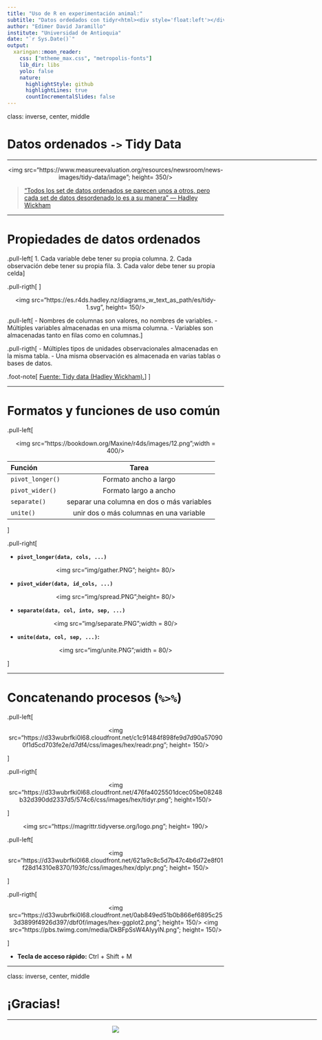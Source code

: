 ```yaml
---
title: "Uso de R en experimentación animal:"
subtitle: "Datos ordedados con tidyr<html><div style='float:left'></div><hr color='#EB811B' size=1px width=800px></html>"
author: "Edimer David Jaramillo"
institute: "Universidad de Antioquia"
date: "`r Sys.Date()`"
output:
  xaringan::moon_reader:
    css: ["mtheme_max.css", "metropolis-fonts"]
    lib_dir: libs
    yolo: false
    nature:
      highlightStyle: github
      highlightLines: true
      countIncrementalSlides: false
---
```


class: inverse, center, middle

# Datos ordenados `->` **Tidy Data**
<html><div style='float:left'></div><hr color='#EB811B' size=1px width=720px></html> 

<center>
<img src="https://www.measureevaluation.org/resources/newsroom/news-images/tidy-data/image"; height= 350/>
</center>

> [“Todos los set de datos ordenados se parecen unos a otros, pero cada set de datos desordenado lo es a su manera” — Hadley Wickham](https://vita.had.co.nz/papers/tidy-data.pdf)

---

# Propiedades de datos ordenados

.pull-left[
1. Cada variable debe tener su propia columna.
2. Cada observación debe tener su propia fila.
3. Cada valor debe tener su propia celda
]

.pull-rigth[
<center>
<img src="https://d33wubrfki0l68.cloudfront.net/476fa4025501dcec05be08248b32d390dd2337d5/574c6/css/images/hex/tidyr.png", height= 200/>
</center>
]


<center>
<img src="https://es.r4ds.hadley.nz/diagrams_w_text_as_path/es/tidy-1.svg", height= 150/>
</center>

.pull-left[
- Nombres de columnas son valores, no nombres de variables.
- Múltiples variables almacenadas en una misma columna.
- Variables son almacenadas tanto en filas como en columnas.
]

.pull-rigth[
- Múltiples tipos de unidades observacionales  almacenadas en la misma tabla.
- Una misma observación es almacenada en varias tablas o bases de datos.

.foot-note[
[Fuente: Tidy data (Hadley Wickham).](https://vita.had.co.nz/papers/tidy-data.pdf)
]
]


---

# Formatos y funciones de uso común



.pull-left[

<center> 
<img src="https://bookdown.org/Maxine/r4ds/images/12.png";width = 400/> 
</center>

| Función | Tarea |
| :--- | :----: |
| `pivot_longer()` | Formato ancho a largo |
| `pivot_wider()` |  Formato largo a ancho |
| `separate()` |  separar una columna en dos o más variables |
| `unite()`  | unir dos o más columnas en una variable |

]

.pull-right[

- **`pivot_longer(data, cols, ...)`**

<center> 
<img src="img/gather.PNG"; height= 80/> 
</center>

- **`pivot_wider(data, id_cols, ...)`**

<center> 
<img src="img/spread.PNG";height= 80/> 
</center>

- **`separate(data, col, into, sep, ...)`**

<center> 
<img src="img/separate.PNG";width = 80/> 
</center>

- **`unite(data, col, sep, ...)`:**

<center> 
<img src="img/unite.PNG";width = 80/> 
</center>
]

---

# Concatenando procesos (`%>%`)

.pull-left[

<center> 
<img src="https://d33wubrfki0l68.cloudfront.net/c1c91484f898fe9d7d90a570900f1d5cd703fe2e/d7df4/css/images/hex/readr.png"; height= 150/> 
</center>



]

.pull-rigth[

<center> 
<img src="https://d33wubrfki0l68.cloudfront.net/476fa4025501dcec05be08248b32d390dd2337d5/574c6/css/images/hex/tidyr.png"; height=150/> 
</center>

]



<center> 
<img src="https://magrittr.tidyverse.org/logo.png"; height= 190/> 
</center>

.pull-left[

<center> 
<img src="https://d33wubrfki0l68.cloudfront.net/621a9c8c5d7b47c4b6d72e8f01f28d14310e8370/193fc/css/images/hex/dplyr.png"; height= 150/> 
</center>



]

.pull-rigth[

<center> 
<img src="https://d33wubrfki0l68.cloudfront.net/0ab849ed51b0b866ef6895c253d3899f4926d397/dbf0f/images/hex-ggplot2.png"; height= 150/> <img src="https://pbs.twimg.com/media/DkBFpSsW4AIyyIN.png"; height= 150/>
</center>



]

- **Tecla de acceso rápido:** Ctrl + Shift + M

---
class: inverse, center, middle

# ¡Gracias!

<html><div style='float:left'></div><hr color='#EB811B' size=1px width=720px></html> 

<center>
<img src="img/gracias.gif"/>
</center>


